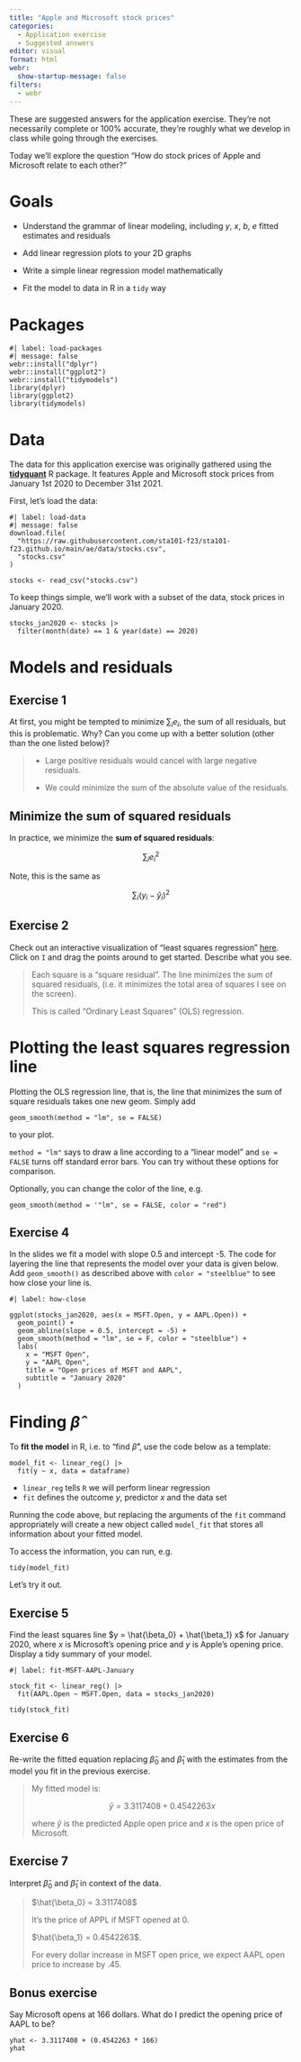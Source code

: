 ```yaml
---
title: "Apple and Microsoft stock prices"
categories: 
  - Application exercise
  - Suggested answers
editor: visual
format: html
webr: 
  show-startup-message: false
filters:
  - webr
---
```


::: callout-important
These are suggested answers for the application exercise. They're not necessarily complete or 100% accurate, they're roughly what we develop in class while going through the exercises.
:::

Today we'll explore the question "How do stock prices of Apple and Microsoft relate to each other?"

# Goals

-   Understand the grammar of linear modeling, including $y$, $x$, $b$, $e$ fitted estimates and residuals

-   Add linear regression plots to your 2D graphs

-   Write a simple linear regression model mathematically

-   Fit the model to data in R in a `tidy` way

# Packages

```webr-r
#| label: load-packages
#| message: false
webr::install("dplyr")
webr::install("ggplot2")
webr::install("tidymodels")
library(dplyr)
library(ggplot2)
library(tidymodels)
```

# Data

The data for this application exercise was originally gathered using the [**tidyquant**](https://business-science.github.io/tidyquant/) R package. It features Apple and Microsoft stock prices from January 1st 2020 to December 31st 2021.

First, let's load the data:

```webr-r
#| label: load-data
#| message: false
download.file(
  "https://raw.githubusercontent.com/sta101-f23/sta101-f23.github.io/main/ae/data/stocks.csv",
  "stocks.csv"
)

stocks <- read_csv("stocks.csv")
```

To keep things simple, we'll work with a subset of the data, stock prices in January 2020.

```webr-r
stocks_jan2020 <- stocks |>
  filter(month(date) == 1 & year(date) == 2020)
```

# Models and residuals

## Exercise 1

At first, you might be tempted to minimize $\sum_i e_i$, the sum of all residuals, but this is problematic. Why? Can you come up with a better solution (other than the one listed below)?

> -   Large positive residuals would cancel with large negative residuals.
>
> -   We could minimize the sum of the absolute value of the residuals.

## Minimize the sum of squared residuals

In practice, we minimize the **sum of squared residuals**:

$$
\sum_i e_i^2
$$

Note, this is the same as

$$
\sum_i (y_i - \hat{y}_i)^2
$$

## Exercise 2

Check out an interactive visualization of "least squares regression" [here](https://seeing-theory.brown.edu/regression-analysis/index.html#section1). Click on `I` and drag the points around to get started. Describe what you see.

> Each square is a "square residual". The line minimizes the sum of squared residuals, (i.e. it minimizes the total area of squares I see on the screen).
>
> This is called "Ordinary Least Squares" (OLS) regression.

# Plotting the least squares regression line

Plotting the OLS regression line, that is, the line that minimizes the sum of square residuals takes one new geom. Simply add

```         
geom_smooth(method = "lm", se = FALSE)
```

to your plot.

`method = "lm"` says to draw a line according to a "linear model" and `se = FALSE` turns off standard error bars. You can try without these options for comparison.

Optionally, you can change the color of the line, e.g.

```         
geom_smooth(method = '"lm", se = FALSE, color = "red")
```

## Exercise 4

In the slides we fit a model with slope 0.5 and intercept -5. The code for layering the line that represents the model over your data is given below. Add `geom_smooth()` as described above with `color = "steelblue"` to see how close your line is.

```webr-r
#| label: how-close

ggplot(stocks_jan2020, aes(x = MSFT.Open, y = AAPL.Open)) +
  geom_point() + 
  geom_abline(slope = 0.5, intercept = -5) +
  geom_smooth(method = "lm", se = F, color = "steelblue") +
  labs(
    x = "MSFT Open", 
    y = "AAPL Open", 
    title = "Open prices of MSFT and AAPL",
    subtitle = "January 2020"
  )
```

# Finding $\hat{\beta}$

To **fit the model** in R, i.e. to "find $\hat{\beta}$", use the code below as a template:

```         
model_fit <- linear_reg() |>
  fit(y ~ x, data = dataframe)
```

-   `linear_reg` tells `R` we will perform linear regression
-   `fit` defines the outcome $y$, predictor $x$ and the data set

Running the code above, but replacing the arguments of the `fit` command appropriately will create a new object called `model_fit` that stores all information about your fitted model.

To access the information, you can run, e.g.

```         
tidy(model_fit)
```

Let's try it out.

## Exercise 5

Find the least squares line $y = \hat{\beta_0} + \hat{\beta_1} x$ for January 2020, where $x$ is Microsoft's opening price and $y$ is Apple's opening price. Display a tidy summary of your model.

```webr-r
#| label: fit-MSFT-AAPL-January

stock_fit <- linear_reg() |>
  fit(AAPL.Open ~ MSFT.Open, data = stocks_jan2020)

tidy(stock_fit)
```

## Exercise 6

Re-write the fitted equation replacing $\hat{\beta}_0$ and $\hat{\beta}_1$ with the estimates from the model you fit in the previous exercise.

> My fitted model is:
>
> $$
> \hat{y} = 3.3117408 + 0.4542263 x
> $$
>
> where $\hat{y}$ is the predicted Apple open price and $x$ is the open price of Microsoft.

## Exercise 7

Interpret $\hat{\beta}_0$ and $\hat{\beta}_1$ in context of the data.

> $\hat{\beta_0} = 3.3117408$
>
> It's the price of APPL if MSFT opened at 0.
>
> $\hat{\beta_1} = 0.4542263$.
>
> For every dollar increase in MSFT open price, we expect AAPL open price to increase by .45.

## Bonus exercise

Say Microsoft opens at 166 dollars. What do I predict the opening price of AAPL to be?

```webr-r
yhat <- 3.3117408 + (0.4542263 * 166)
yhat
```
